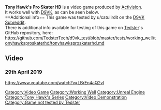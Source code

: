 <strong>Tony Hawk's Pro Skater HD</strong> is a video game produced by [[Activision]].
<br />
It works well with [[D9VK]], as can be seen below.
<br />
==Additional info==
This game was tested by u/catulirdit on the [[D9VK Subreddit]].
<br />
There is additional info available for testing of this game on [[User:Tedster|Tedster]]'s GitHub repository, here:
<br />
https://github.com/TedsterTech/d9vk_test/blob/master/tests/working_well/tonyhawksproskaterhd/tonyhawksproskaterhd.md
==Video==
===29th April 2019===
<youtube>https://www.youtube.com/watch?v=LBrEn4aQ2vI</youtube>

[[Category:Video Game]]
[[Category:Working Well]]
[[Category:Unreal Engine]]
[[Category:Tony Hawk's Series]]
[[Category:Video Demonstration]]
[[Category:Game not tested by Tedster]]
